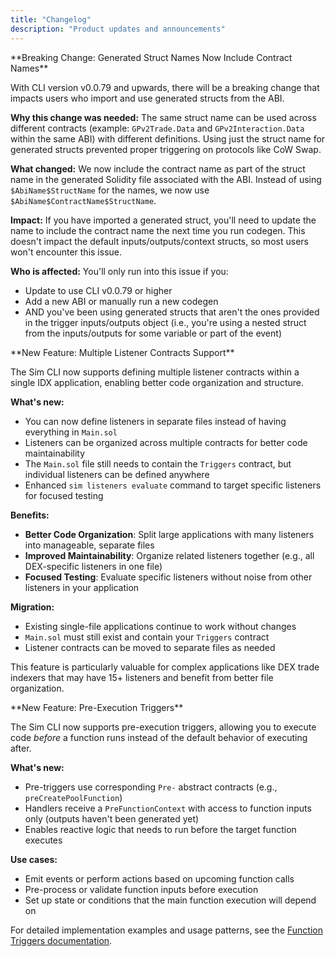 ```yaml
---
title: "Changelog"
description: "Product updates and announcements"
---
```


<Update label="July 16, 2025" description="CLI v0.0.79">
  **Breaking Change: Generated Struct Names Now Include Contract Names**

  With CLI version v0.0.79 and upwards, there will be a breaking change that impacts users who import and use generated structs from the ABI.

  **Why this change was needed:**
  The same struct name can be used across different contracts (example: `GPv2Trade.Data` and `GPv2Interaction.Data` within the same ABI) with different definitions. Using just the struct name for generated structs prevented proper triggering on protocols like CoW Swap.

  **What changed:**
  We now include the contract name as part of the struct name in the generated Solidity file associated with the ABI. Instead of using `$AbiName$StructName` for the names, we now use `$AbiName$ContractName$StructName`.

  **Impact:**
  If you have imported a generated struct, you'll need to update the name to include the contract name the next time you run codegen. This doesn't impact the default inputs/outputs/context structs, so most users won't encounter this issue.

  **Who is affected:**
  You'll only run into this issue if you:
  - Update to use CLI v0.0.79 or higher
  - Add a new ABI or manually run a new codegen
  - AND you've been using generated structs that aren't the ones provided in the trigger inputs/outputs object (i.e., you're using a nested struct from the inputs/outputs for some variable or part of the event)
</Update>

<Update label="July 15, 2025" description="CLI v0.0.78">
  **New Feature: Multiple Listener Contracts Support**

  The Sim CLI now supports defining multiple listener contracts within a single IDX application, enabling better code organization and structure.

  **What's new:**
  - You can now define listeners in separate files instead of having everything in `Main.sol`
  - Listeners can be organized across multiple contracts for better code maintainability
  - The `Main.sol` file still needs to contain the `Triggers` contract, but individual listeners can be defined anywhere
  - Enhanced `sim listeners evaluate` command to target specific listeners for focused testing

  **Benefits:**
  - **Better Code Organization**: Split large applications with many listeners into manageable, separate files
  - **Improved Maintainability**: Organize related listeners together (e.g., all DEX-specific listeners in one file)
  - **Focused Testing**: Evaluate specific listeners without noise from other listeners in your application

  **Migration:**
  - Existing single-file applications continue to work without changes
  - `Main.sol` must still exist and contain your `Triggers` contract
  - Listener contracts can be moved to separate files as needed

  This feature is particularly valuable for complex applications like DEX trade indexers that may have 15+ listeners and benefit from better file organization.
</Update>

<Update label="July 4, 2025" description="CLI v0.0.73">
  **New Feature: Pre-Execution Triggers**

  The Sim CLI now supports pre-execution triggers, allowing you to execute code _before_ a function runs instead of the default behavior of executing after.

  **What's new:**
  - Pre-triggers use corresponding `Pre-` abstract contracts (e.g., `preCreatePoolFunction`)
  - Handlers receive a `PreFunctionContext` with access to function inputs only (outputs haven't been generated yet)
  - Enables reactive logic that needs to run before the target function executes

  **Use cases:**
  - Emit events or perform actions based on upcoming function calls
  - Pre-process or validate function inputs before execution
  - Set up state or conditions that the main function execution will depend on

  For detailed implementation examples and usage patterns, see the [Function Triggers documentation](https://docs.sim.dune.com/idx/listener#function-triggers).
</Update>
